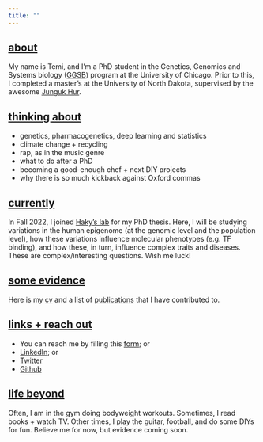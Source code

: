 ```yaml
---
title: ""
---
```


## <ins>about</ins>

My name is Temi, and I'm a PhD student in the Genetics, Genomics and Systems biology (<a href="https://ggsb.uchicago.edu/" target="_blank" rel="noopener noreferrer">GGSB</a>) program at the University of Chicago. Prior to this, I completed a master's at the University of North Dakota, supervised by the awesome <a href="https://med.und.edu/labs/hur/" target="_blank" rel="noopener noreferrer">Junguk Hur</a>.

## <ins>thinking about</ins>

- genetics, pharmacogenetics, deep learning and statistics
- climate change + recycling
- rap, as in the music genre
- what to do after a PhD
- becoming a good-enough chef + next DIY projects
- why there is so much kickback against Oxford commas

## <ins>currently</ins>

In Fall 2022, I joined <a href="https://hakyimlab.org/" target="_blank" rel="noopener noreferrer">Haky's lab</a> for my PhD thesis. Here, I will be studying variations in the human epigenome (at the genomic level and the population level), how these variations influence molecular phenotypes (e.g. TF binding), and how these, in turn, influence complex traits and diseases. These are complex/interesting questions. Wish me luck!

## <ins>some evidence</ins>
Here is my <a href="assets/cv.pdf" target="_blank" rel="noopener noreferrer">cv</a> and a list of <a href="../publications" target="_blank" rel="noopener noreferrer">publications</a> that I have contributed to.

## <ins>links + reach out</ins>
- You can reach me by filling this <a href="https://forms.gle/VopPt5H2uhPMD8oT7" target="_blank" rel="noopener noreferrer">form</a>; or
- <a href="https://www.linkedin.com/in/temidayo-a-489414161" target="_blank" rel="noopener noreferrer">LinkedIn</a>; or
- <a href="https://twitter.com/temicrates" target="_blank" rel="noopener noreferrer">Twitter</a>
- <a href="https://github.com/temipete" target="_blank" rel="noopener noreferrer">Github</a>

## <ins>life beyond</ins>
Often, I am in the gym doing bodyweight workouts. Sometimes, I read books + watch TV. Other times, I play the guitar, football, and do some DIYs for fun. Believe me for now, but evidence coming soon. 